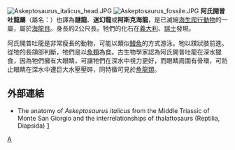 {{Automatic taxobox
| taxon = Askeptosaurus
| authority = 
| status = fossil
| fossil_range = {{fossil_range|242.6|242}}
| image = Askeptosaurus_BW.jpg
| image_caption = 義大利阿氏開普吐龍
| type_species = '''義大利阿氏開普吐龍<br>''Askeptosaurus italicus'''''
| type_species_authority = [[法蘭茲·諾普喬|Nopcsa]], 1925 
}}
[[File:Askeptosaurus_italicus_head.JPG|thumb]] 
[[File:Askeptosaurus_fossile.JPG|thumb]]
'''阿氏開普吐龍屬'''（屬名：''{{lang|la|Askeptosaurus}}''）也譯為'''謎龍'''、'''迷幻龍'''或'''阿斯克海龍'''，是已滅絕[[海生爬行動物|海生爬行動物]]的一屬，屬於[[海龍目|海龍目]]。身長約2公尺長。牠們的化石在[[義大利|義大利]]、[[瑞士|瑞士]]發現。

阿氏開普吐龍是非常瘦長的動物，可能以類似[[鰻魚|鰻魚]]的方式游泳。牠以蹼狀肢前進。從牠的長頜部判斷，牠們是以[[魚類|魚類]]為食。古生物學家認為阿氏開普吐龍在深水獵食，因為牠們擁有大眼睛，可讓牠們在深水中視力更好，而眼睛周圍有骨環，可防止眼睛在深水中遭巨大水壓壓碎，同特徵可見於[[魚龍類|魚龍類]]。

==外部連結==
*The anatomy of ''Askeptosaurus italicus'' from the Middle Triassic of Monte San Giorgio and the interrelationships of thalattosaurs (Reptilia, Diapsida) [http://www.ingentaconnect.com/content/nrc/cjes/2005/00000042/00000007/art00004] {{Wayback|url=http://www.ingentaconnect.com/content/nrc/cjes/2005/00000042/00000007/art00004 |date=20170306210750 }}
{{海龍目}}
{{taxonbar}}
[[Category:海龍目|A]]

{{Paleo-reptile-stub}}